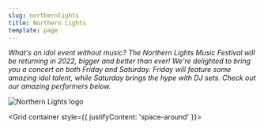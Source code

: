 ```yaml
---
slug: northernlights
title: Northern Lights
template: page
---
```



_What's an idol event without music? The Northern Lights Music Festival will be returning in 2022, bigger and better than ever! We're delighted to bring you a concert on both Friday and Saturday. Friday will feature some amazing idol talent, while Saturday brings the hype with DJ sets. Check out our amazing performers below._

![Northern Lights logo](/images/northern_lights_logo.png)

<Grid container style={{ justifyContent: 'space-around' }}>
<Avatar personName="AdvanceRatio" showLink={false} />
<Avatar personName="Alex Pinku" showLink={false} />
<Avatar personName="Alexis" showLink={false} />
<Avatar personName="Amanda Tanadinata" showLink={false} />
<Avatar personName="AphixSky" showLink={false} />
<Avatar personName="Bunny Kaisui" showLink={false} />
<Avatar personName="CODE:MiAO" showLink={false} />
<Avatar personName="COOL DIA" showLink={false} />
<Avatar personName="Fiona" showLink={false} />
<Avatar personName="FLO" showLink={false} />
<Avatar personName="Jenni Bon" showLink={false} />
<Avatar personName="DJ Imouto" showLink={false} />
<Avatar personName="Mikanmaru24" showLink={false} />
<Avatar personName="Nana Asteria" showLink={false} />
<Avatar personName="Princess Kazooie" showLink={false} />
<Avatar personName="Project Constellation" showLink={false} />
<Avatar personName="wotagomi" showLink={false} />
</Grid>